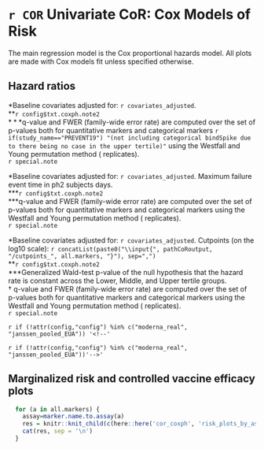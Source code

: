 # `r COR` Univariate CoR: Cox Models of Risk 

The main regression model is the Cox proportional hazards model. All plots are made with Cox models fit unless specified otherwise.

## Hazard ratios

\setlength{\tabcolsep}{.5ex}
  \input{`r pathCoRoutput`/CoR_univariable_svycoxph_pretty}
$\ast$Baseline covariates adjusted for: `r covariates_adjusted`.  
$\ast\ast$`r config$txt.coxph.note2`  
$\ast\ast\ast$q-value and FWER (family-wide error rate) are computed over the set of p-values both for quantitative markers and categorical markers `r if(study_name=="PREVENT19") "(not including categorical bindSpike due to there being no case in the upper tertile)"` using the Westfall and Young permutation method (\protect\input{`r pathCoRoutput`/permutation_replicates} replicates).  
`r special.note`

\vspace{10pt}

\setlength{\tabcolsep}{.5ex}
  \input{`r pathCoRoutput`/CoR_univariable_svycoxph_pretty_scaled}
$\ast$Baseline covariates adjusted for: `r covariates_adjusted`. Maximum failure event time in ph2 subjects \input{`r pathCoRoutput`/timepoints_cum_risk} days.  
$\ast$$\ast\ast$`r config$txt.coxph.note2`  
$\ast$$\ast$$\ast$q-value and FWER (family-wide error rate) are computed over the set of p-values both for quantitative markers and categorical markers using the Westfall and Young permutation method (\protect\input{`r pathCoRoutput`/permutation_replicates} replicates).   
`r special.note`


\clearpage
\scriptsize
\input{`r paste0(pathCoRoutput, "/CoR_univariable_svycoxph_cat_pretty")`}
\normalsize
\vspace{-15pt}
$\ast$Baseline covariates adjusted for: `r covariates_adjusted`. Cutpoints (on the log10 scale): `r concatList(paste0("\\input{", pathCoRoutput, "/cutpoints_", all.markers, "}"), sep=",")`  
$\ast\ast$`r config$txt.coxph.note2`  
$\ast\ast$$\ast$Generalized Wald-test p-value of the null hypothesis that the hazard rate is constant across the Lower, Middle, and Upper tertile groups.  
$\dagger$ q-value and FWER (family-wide error rate) are computed over the set of p-values both for quantitative markers and categorical markers using the Westfall and Young permutation method (\protect\input{`r pathCoRoutput`/permutation_replicates} replicates).   
`r special.note`

\vspace{30pt}


`r if (!attr(config,"config") %in% c("moderna_real", "janssen_pooled_EUA")) '<!--'`
\begin{table}[H]
\caption{The ratio of sample sizes required to power a future trial for the column marker compared to the row marker (Follmann 2018). Confidence intervals are based on $10^3$ bootstrap replicates. }
\begin{center}
    \input{`r pathCoRoutput`/follmann2018_samplesizeratio}\\
    (lb, ub)\\
    \input{`r pathCoRoutput`/follmann2018_samplesizeratio_lbub}\\
\end{center}
`r special.note`
    %\label{tab:follmann2018_samplesizeratio}
\end{table}
\vspace{10pt}
`r if (!attr(config,"config") %in% c("moderna_real", "janssen_pooled_EUA"))'-->'`


\begin{table}[H]
\caption{Number of cases and non-cases in ph2 or not}
\begin{center}
  \input{`r pathCoRoutput`/tab1}\\
\end{center}
\end{table}


\clearpage



## Marginalized risk and controlled vaccine efficacy plots


\begin{table}[H] 
\caption{Analysis of Day `r tpeak` markers (upper vs. lower tertile) as a CoR and a controlled risk CoP.}
\begin{center}
\setlength{\tabcolsep}{.5ex}
\begin{tabular}{lcccccc} \hline 
 & \multicolumn{2}{c}{marginalized risk} & \multicolumn{2}{c}{controlled risk} & & \\ 
 & \multicolumn{2}{c}{ratio $RR_M(0,1)$} & \multicolumn{2}{c}{ratio $RR_C(0,1)^1$} & \multicolumn{2}{c}{e(0,1)$^2$} \\ 
  & Point Est. & 95\% CI  &    Point Est. & 95\% CI  &   Point Est.  & 95\% CI UL \\ \hline
\input{`r pathCoRoutput`/marginalized_risks_cat}  \\ \hline 
\end{tabular}
\end{center}
$^1$Conservative (upper bound) estimate assuming unmeasured confounding at level $RR_{UD}(0,1)=RR_{EU}(0,1) = 2$ and thus $B(0,1)=4/3$.  
$^2$E-values are computed for upper tertile ($s=1$) vs. lower tertile ($s=0$) biomarker subgroups after controlling for `r covariates_adjusted`; UL = upper limit.  
`r special.note`
\end{table}

\clearpage


```r
  for (a in all.markers) {
    assay=marker.name.to.assay(a)
    res = knitr::knit_child(c(here::here('cor_coxph', 'risk_plots_by_assays.Rmd')), quiet = TRUE)
    cat(res, sep = '\n')
  }
```
